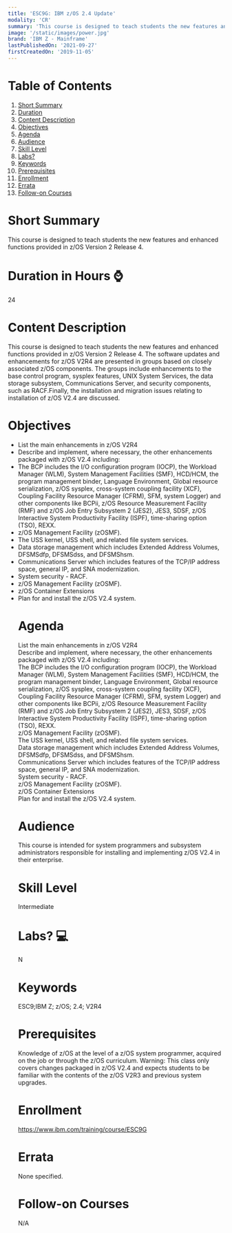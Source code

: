 ```yaml
---
title: 'ESC9G: IBM z/OS 2.4 Update'
modality: 'CR'
summary: 'This course is designed to teach students the new features and enhanced functions provided in z/OS Version 2 Release 4.'
image: '/static/images/power.jpg'
brand: 'IBM Z - Mainframe'
lastPublishedOn: '2021-09-27'
firstCreatedOn: '2019-11-05'
---
```

# Table of Contents
1.  [Short Summary](#short-summary)
2.  [Duration](#duration-in-hours-)
3.  [Content Description](#content-description)
4.  [Objectives](#objectives)
5.  [Agenda](#agenda)
6.  [Audience](#audience)
7.  [Skill Level](#skill-level)
8.  [Labs?](#labs-)
9.  [Keywords](#keywords)
10. [Prerequisites](#prerequisites)
11. [Enrollment](#enrollment)
12. [Errata](#errata)
13. [Follow-on Courses](#follow-on-courses)

# Short Summary
This course is designed to teach students the new features and enhanced functions provided in z/OS Version 2 Release 4.

# Duration in Hours ⌚
24

# Content Description
<p>This course is designed to teach students the new features and enhanced functions provided in z/OS Version 2 Release 4. The software updates and enhancements for z/OS V2R4 are presented in groups based on closely associated z/OS components. The groups include enhancements to the base control program, sysplex features, UNIX System Services, the data storage subsystem, Communications Server, and security components, such as RACF.Finally, the installation and migration issues relating to installation of z/OS V2.4 are discussed.</p>

# Objectives
<ul /><li />List the main enhancements in z/OS V2R4<li />Describe and implement, where necessary, the other enhancements packaged with z/OS V2.4 including:<li />The BCP includes the I/O configuration program (IOCP), the Workload Manager (WLM), System Management Facilities (SMF), HCD/HCM, the program management binder, Language Environment, Global resource serialization, z/OS sysplex, cross-system coupling facility (XCF), Coupling Facility Resource Manager (CFRM), SFM, system Logger) and other components like BCPii, z/OS Resource Measurement Facility (RMF) and z/OS Job Entry Subsystem 2 (JES2), JES3, SDSF, z/OS Interactive System Productivity Facility (ISPF), time-sharing option (TSO), REXX.<li />z/OS Management Facility (zOSMF).<li />The USS kernel, USS shell, and related file system services.<li />Data storage management which includes Extended Address Volumes, DFSMSdfp, DFSMSdss, and DFSMShsm.<li />Communications Server which includes features of the TCP/IP address space, general IP, and SNA modernization.<li />System security - RACF.<li />z/OS Management Facility (zOSMF).<li />z/OS Container Extensions<li />Plan for and install the z/OS V2.4 system.

# Agenda
<p>List the main enhancements in z/OS V2R4<br />Describe and implement, where necessary, the other enhancements packaged with z/OS V2.4 including:<br />The BCP includes the I/O configuration program (IOCP), the Workload Manager (WLM), System Management Facilities (SMF), HCD/HCM, the program management binder, Language Environment, Global resource serialization, z/OS sysplex, cross-system coupling facility (XCF), Coupling Facility Resource Manager (CFRM), SFM, system Logger) and other components like BCPii, z/OS Resource Measurement Facility (RMF) and z/OS Job Entry Subsystem 2 (JES2), JES3, SDSF, z/OS Interactive System Productivity Facility (ISPF), time-sharing option (TSO), REXX.<br />z/OS Management Facility (zOSMF).<br />The USS kernel, USS shell, and related file system services.<br />Data storage management which includes Extended Address Volumes, DFSMSdfp, DFSMSdss, and DFSMShsm.<br />Communications Server which includes features of the TCP/IP address space, general IP, and SNA modernization.<br />System security - RACF.<br />z/OS Management Facility (zOSMF).<br />z/OS Container Extensions<br />Plan for and install the z/OS V2.4 system.</p>

# Audience
<p>This course is intended for system programmers and subsystem administrators responsible for installing and implementing z/OS V2.4 in their enterprise.</p>

# Skill Level
Intermediate        

# Labs? 💻
N

# Keywords
ESC9;IBM Z; z/OS; 2.4; V2R4

# Prerequisites
<p>Knowledge of z/OS at the level of a z/OS system programmer, acquired on the job or through the z/OS curriculum. Warning: This class only covers changes packaged in z/OS V2.4 and expects students to be familiar with the contents of the z/OS V2R3 and previous system upgrades.&nbsp;</p>

# Enrollment
https://www.ibm.com/training/course/ESC9G

# Errata
None specified.

# Follow-on Courses
N/A

